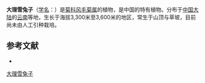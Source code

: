 {{Speciesbox
| name = 大理雪兔子
| status = 
| status_system = 
| image =
| genus = Saussurea
| species = delavayi
| authority = Franch.
| subdivision_ranks =[[变型|变型]]
| subdivision =
* 大理雪兔子 ''S. d.'' f. ''delavayi''
* [[硬毛雪兔子|硬毛雪兔子]] ''S. d.'' f. ''hirsuta''
}}

'''大理雪兔子'''（[[学名|学名]]：{{lang|la|''Saussurea delavayi''}}）是[[菊科|菊科]][[风毛菊属|风毛菊属]]的植物，是中国的特有植物。分布于[[中国大陆|中国大陆]]的[[云南|云南]]等地，生长于海拔3,300米至3,600米的地区，常生于山顶与草坡，目前尚未由人工引种栽培。

== 参考文献 ==
<div class="references-small">
* {{cite web| url =http://www.bioinfo.cn/db05/KmzwSpecies.php?action=view&id=5272| title =大理雪兔子（原变型）| work =《中国高等植物数据库全库》| publisher =中国科学院微生物研究所| author =昆明植物研究所| accessdate =2009-02-24| deadurl =yes| archiveurl =https://web.archive.org/web/20160305040239/http://www.bioinfo.cn/db05/KmzwSpecies.php?action=view&id=5272| archivedate =2016-03-05}}
</div>
{{Taxonbar|from=Q10936847}}

[[Category:风毛菊属|大理雪兔子]]


{{植物小作品}}